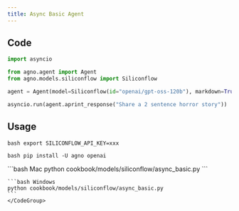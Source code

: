 ```yaml
---
title: Async Basic Agent
---
```


## Code

```python cookbook/models/siliconflow/async_basic.py
import asyncio

from agno.agent import Agent
from agno.models.siliconflow import Siliconflow

agent = Agent(model=Siliconflow(id="openai/gpt-oss-120b"), markdown=True)

asyncio.run(agent.aprint_response("Share a 2 sentence horror story"))

```

## Usage

<Steps>
  <Snippet file="create-venv-step.mdx" />

<Step title="Set your API key">```bash export SILICONFLOW_API_KEY=xxx ```</Step>

<Step title="Install libraries">```bash pip install -U agno openai ```</Step>

  <Step title="Run Agent">
    <CodeGroup>
    ```bash Mac
    python cookbook/models/siliconflow/async_basic.py
    ```

    ```bash Windows
    python cookbook/models/siliconflow/async_basic.py
    ```
    </CodeGroup>

  </Step>
</Steps>
